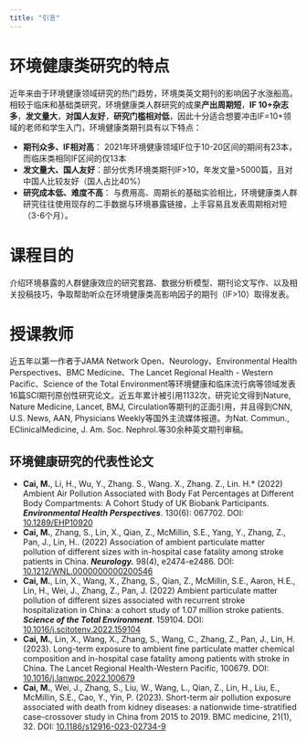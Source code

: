---
title: "引言"
---

# 环境健康类研究的特点

近年来由于环境健康领域研究的热门趋势，环境类英文期刊的影响因子水涨船高。相较于临床和基础类研究，环境健康类人群研究的成果**产出周期短**，**IF 10+杂志多**，**发文量大**，**对国人友好**，**研究门槛相对低**，因此十分适合想要冲击IF=10+领域的老师和学生入门，环境健康类期刊具有以下特点：

- **期刊众多、IF相对高**： 2021年环境健康领域IF位于10-20区间的期间有23本， 而临床类相同IF区间的仅13本
- **发文量大、国人友好**：部分优秀环境类期刊IF>10，年发文量>5000篇，且对中国人比较友好（国人占比40\%）
- **研究成本低、难度不高**： 与费用高、周期长的基础实验相比，环境健康类人群研究往往使用现存的二手数据与环境暴露链接，上手容易且发表周期相对短（3-6个月）。

# 课程目的
介绍环境暴露的人群健康效应的研究套路、数据分析模型、期刊论文写作、以及相关投稿技巧，争取帮助听众在环境健康类高影响因子的期刊（IF>10）取得发表。


# 授课教师

近五年以第一作者于JAMA Network Open、Neurology、Environmental Health Perspectives、BMC Medicine、The Lancet Regional Health - Western Pacific、Science of the Total Environment等环境健康和临床流行病等领域发表16篇SCI期刊原创性研究论文。近五年累计被引用1132次，研究论文得到Nature, Nature Medicine,  Lancet, BMJ,  Circulation等期刊的正面引用，并且得到CNN, U.S. News, AAN, Physicians Weekly等国外主流媒体报道。为Nat. Commun., EClinicalMedicine, J. Am. Soc. Nephrol.等30余种英文期刊审稿。

## 环境健康研究的代表性论文

- **Cai, M.**, Li, H., Wu, Y., Zhang. S., Wang. X., Zhang. Z., Lin. H.\* (2022) Ambient Air Pollution Associated with Body Fat Percentages at Different Body Compartments: A Cohort Study of UK Biobank Participants. ***Environmental Health Perspectives***. 130(6): 067702. DOI: [10.1289/EHP10920](https://doi.org/10.1289/EHP10920)
- **Cai, M.**, Zhang, S., Lin, X., Qian, Z., McMillin, S.E., Yang, Y., Zhang, Z., Pan, J., Lin, H.. (2022) Association of ambient particulate matter pollution of different sizes with in-hospital case fatality among stroke patients in China. ***Neurology.*** 98(4), e2474-e2486. DOI: [10.1212/WNL.0000000000200546](https://doi.org/10.1212/WNL.0000000000200546)
- **Cai, M.**, Lin, X., Wang, X., Zhang, S., Qian, Z., McMillin, S.E., Aaron, H.E., Lin, H., Wei, J., Zhang, Z., Pan, J. (2022) Ambient particulate matter pollution of different sizes associated with recurrent stroke hospitalization in China: a cohort study of 1.07 million stroke patients. ***Science of the Total Environment***. 159104. DOI: [10.1016/j.scitotenv.2022.159104](https://doi.org/10.1016/j.scitotenv.2022.159104)
- **Cai, M.**, Lin, X., Wang, X., Zhang, S., Wang, C., Zhang, Z., Pan, J., Lin, H. (2023). Long-term exposure to ambient fine particulate matter chemical composition and in-hospital case fatality among patients with stroke in China. The Lancet Regional Health-Western Pacific, 100679. DOI: [10.1016/j.lanwpc.2022.100679](https://doi.org/10.1016/j.lanwpc.2022.100679)
- **Cai, M.**, Wei, J., Zhang, S., Liu, W., Wang, L., Qian, Z., Lin, H., Liu, E., McMillin, S.E., Cao, Y., Yin, P. (2023). Short-term air pollution exposure associated with death from kidney diseases: a nationwide time-stratified case-crossover study in China from 2015 to 2019. BMC medicine, 21(1), 32. DOI: [10.1186/s12916-023-02734-9](https://doi.org/10.1186/s12916-023-02734-9)


